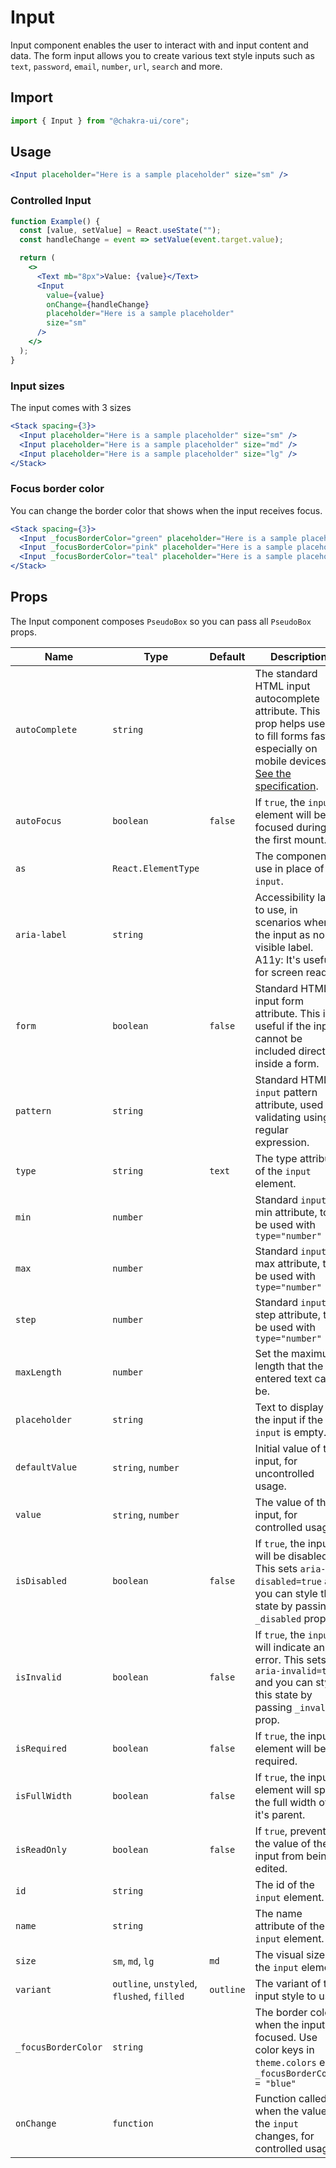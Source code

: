 # Input

Input component enables the user to interact with and input content and data.
The form input allows you to create various text style inputs such as `text`,
`password`, `email`, `number`, `url`, `search` and more.

## Import

```js
import { Input } from "@chakra-ui/core";
```

## Usage

```jsx
<Input placeholder="Here is a sample placeholder" size="sm" />
```

### Controlled Input

```jsx
function Example() {
  const [value, setValue] = React.useState("");
  const handleChange = event => setValue(event.target.value);

  return (
    <>
      <Text mb="8px">Value: {value}</Text>
      <Input
        value={value}
        onChange={handleChange}
        placeholder="Here is a sample placeholder"
        size="sm"
      />
    </>
  );
}
```

### Input sizes

The input comes with 3 sizes

```jsx
<Stack spacing={3}>
  <Input placeholder="Here is a sample placeholder" size="sm" />
  <Input placeholder="Here is a sample placeholder" size="md" />
  <Input placeholder="Here is a sample placeholder" size="lg" />
</Stack>
```

### Focus border color

You can change the border color that shows when the input receives focus.

```jsx
<Stack spacing={3}>
  <Input _focusBorderColor="green" placeholder="Here is a sample placeholder" />
  <Input _focusBorderColor="pink" placeholder="Here is a sample placeholder" />
  <Input _focusBorderColor="teal" placeholder="Here is a sample placeholder" />
</Stack>
```

## Props

The Input component composes `PseudoBox` so you can pass all `PseudoBox` props.

| Name                | Type                                       | Default   | Description                                                                                                                                                                                                                          |
| ------------------- | ------------------------------------------ | --------- | ------------------------------------------------------------------------------------------------------------------------------------------------------------------------------------------------------------------------------------ |
| `autoComplete`      | `string`                                   |           | The standard HTML input autocomplete attribute. This prop helps users to fill forms faster, especially on mobile devices. [See the specification](https://html.spec.whatwg.org/multipage/form-control-infrastructure.html#autofill). |
| `autoFocus`         | `boolean`                                  | `false`   | If `true`, the `input` element will be focused during the first mount.                                                                                                                                                               |
| `as`                | `React.ElementType`                        |           | The component to use in place of `input`.                                                                                                                                                                                            |
| `aria-label`        | `string`                                   |           | Accessibility label to use, in scenarios where the input as no visible label. A11y: It's usefult for screen readers                                                                                                                  |
| `form`              | `boolean`                                  | `false`   | Standard HTML input form attribute. This is useful if the input cannot be included directly inside a form.                                                                                                                           |
| `pattern`           | `string`                                   |           | Standard HTML `input` pattern attribute, used for validating using a regular expression.                                                                                                                                             |
| `type`              | `string`                                   | `text`    | The type attribute of the `input` element.                                                                                                                                                                                           |
| `min`               | `number`                                   |           | Standard `input` min attribute, to be used with `type="number"`                                                                                                                                                                      |
| `max`               | `number`                                   |           | Standard `input` max attribute, to be used with `type="number"`                                                                                                                                                                      |
| `step`              | `number`                                   |           | Standard `input` step attribute, to be used with `type="number"`                                                                                                                                                                     |
| `maxLength`         | `number`                                   |           | Set the maximum length that the entered text can be.                                                                                                                                                                                 |
| `placeholder`       | `string`                                   |           | Text to display in the input if the `input` is empty.                                                                                                                                                                                |
| `defaultValue`      | `string`, `number`                         |           | Initial value of the input, for uncontrolled usage.                                                                                                                                                                                  |
| `value`             | `string`, `number`                         |           | The value of the input, for controlled usage.                                                                                                                                                                                        |
| `isDisabled`        | `boolean`                                  | `false`   | If `true`, the input will be disabled. This sets `aria-disabled=true` and you can style this state by passing `_disabled` prop.                                                                                                      |
| `isInvalid`         | `boolean`                                  | `false`   | If `true`, the `input` will indicate an error. This sets `aria-invalid=true` and you can style this state by passing `_invalid` prop.                                                                                                |
| `isRequired`        | `boolean`                                  | `false`   | If `true`, the input element will be required.                                                                                                                                                                                       |
| `isFullWidth`       | `boolean`                                  | `false`   | If `true`, the input element will span the full width of it's parent.                                                                                                                                                                |
| `isReadOnly`        | `boolean`                                  | `false`   | If `true`, prevents the value of the input from being edited.                                                                                                                                                                        |
| `id`                | `string`                                   |           | The id of the `input` element.                                                                                                                                                                                                       |
| `name`              | `string`                                   |           | The name attribute of the `input` element.                                                                                                                                                                                           |
| `size`              | `sm`, `md`, `lg`                           | `md`      | The visual size of the `input` element.                                                                                                                                                                                              |
| `variant`           | `outline`, `unstyled`, `flushed`, `filled` | `outline` | The variant of the input style to use.                                                                                                                                                                                               |
| `_focusBorderColor` | `string`                                   |           | The border color when the input is focused. Use color keys in `theme.colors` e.g `_focusBorderColor = "blue"`                                                                                                                        |
| `onChange`          | `function`                                 |           | Function called when the value of the `input` changes, for controlled usage.                                                                                                                                                         |
